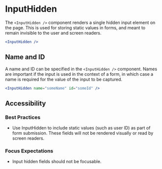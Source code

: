 
<Meta component={InputHidden} title="Docs/Components/Inputs/InputHidden" />

# InputHidden

The `<InputHidden />` component renders a single hidden input element on the page. This is used for storing static values in forms, and meant to remain invisible to the user and screen readers.

```jsx
<InputHidden />
```

## Name and ID

A name and ID can be specified in the `<InputHidden />` component. Names are important if the input is used in the context of a form, in which case a name is required for the value of the input to be captured.

```jsx
<InputHidden name="someName" id="someId" />
```

## Accessibility

### Best Practices

- Use InputHidden to include static values (such as user ID) as part of form submission. These fields will not be rendered visually or read by screen readers.

### Focus Expectations

- Input hidden fields should not be focusable.
